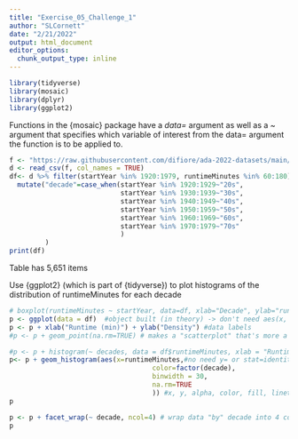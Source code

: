 ```yaml
---
title: "Exercise_05_Challenge_1"
author: "SLCornett"
date: "2/21/2022"
output: html_document
editor_options: 
  chunk_output_type: inline
---
```


```r
library(tidyverse)
library(mosaic)
library(dplyr)
library(ggplot2)
```
Functions in the {mosaic} package have a *data=* argument as well as a *~* argument that specifies which variable of interest from the data= argument the function is to be applied to.

```r
f <- "https://raw.githubusercontent.com/difiore/ada-2022-datasets/main/IMDB-movies.csv"
d <- read_csv(f, col_names = TRUE)
df<- d %>% filter(startYear %in% 1920:1979, runtimeMinutes %in% 60:180) %>%
  mutate("decade"=case_when(startYear %in% 1920:1929~"20s",
                            startYear %in% 1930:1939~"30s",
                            startYear %in% 1940:1949~"40s",
                            startYear %in% 1950:1959~"50s",
                            startYear %in% 1960:1969~"60s",
                            startYear %in% 1970:1979~"70s"
                            )
         )
print(df)
```
Table has 5,651 items

Use {ggplot2} (which is part of {tidyverse}) to plot histograms of the distribution of runtimeMinutes for each decade
```r
# boxplot(runtimeMinutes ~ startYear, data=df, xlab="Decade", ylab="runtime (min)") #test that decade works in general, it does
p <- ggplot(data = df)  #object built (in theory) -> don't need aes(x, y) here because R gets confused and angry
p <- p + xlab("Runtime (min)") + ylab("Density") #data labels
#p <- p + geom_point(na.rm=TRUE) # makes a "scatterplot" that's more a bar graph of dots

#p <- p + histogram(~ decades, data = df$runtimeMinutes, xlab = "Runtime (min)") #incompatable and also just doesn't work with ggplot2, or on its own
p<- p + geom_histogram(aes(x=runtimeMinutes,#no need y= or stat=identity
                                    color=factor(decade),
                                    binwidth = 30,
                                    na.rm=TRUE
                                    )) #x, y, alpha, color, fill, linetype, size, weight
p

p <- p + facet_wrap(~ decade, ncol=4) # wrap data "by" decade into 4 columns
p
```


